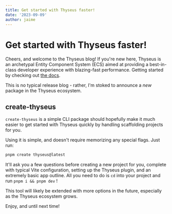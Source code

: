 ```yaml
---
title: Get started with Thyseus faster!
date: '2023-09-09'
author: jaime
---
```


# Get started with Thyseus faster!

Cheers, and welcome to the Thyseus blog! If you're new here, Thyseus is an
archetypal Entity Component System (ECS) aimed at providing a best-in-class
developer experience with blazing-fast performance. Getting started by checking
out [the docs](/docs/getting_started).

This is no typical release blog - rather, I'm stoked to announce a _new_ package
in the Thyseus ecosystem.

## create-thyseus

`create-thyseus` is a simple CLI package should hopefully make it much easier to
get started with Thyseus quickly by handling scaffolding projects for you.

Using it is simple, and doesn't require memorizing any special flags. Just run:

```sh
pnpm create thyseus@latest
```

It'll ask you a few questions before creating a new project for you, complete
with typical Vite configuration, setting up the Thyseus plugin, and an extremely
basic app outline. All you need to do is `cd` into your project and run
`pnpm i && pnpm dev` !

This tool will likely be extended with more options in the future, especially as
the Thyseus ecosystem grows.

Enjoy, and until next time!

